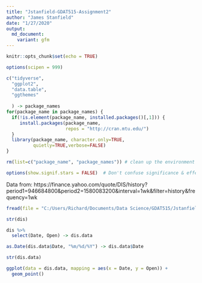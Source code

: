 ```yaml
---
title: "Jstanfield-GDAT515-Assignment2"
author: "James Stanfield"
date: "1/27/2020"
output: 
  md_document:
    variant: gfm
---
```


```r
knitr::opts_chunk$set(echo = TRUE)

options(scipen = 999)

c("tidyverse",
  "ggplot2",
  "data.table",
  "ggthemes"
  
  ) -> package_names  
for(package_name in package_names) {
  if(!is.element(package_name, installed.packages()[,1])) {
     install.packages(package_name,
                      repos = "http://cran.mtu.edu/")
  }
  library(package_name, character.only=TRUE,
          quietly=TRUE,verbose=FALSE)
}

rm(list=c("package_name", "package_names")) # clean up the environment

options(show.signif.stars = FALSE)  # Don't confuse significance & effect size!

```

Data from:
https://finance.yahoo.com/quote/DIS/history?period1=946684800&period2=1580083200&interval=1wk&filter=history&frequency=1wk

```r
fread(file = "C:/Users/Richard/Documents/Data Science/GDAT515/Jstanfield-Assignment2/DIS.csv") -> dis

str(dis)
```

```r
dis %>%
  select(Date, Open) -> dis.data

as.Date(dis.data$Date, "%m/%d/%Y") -> dis.data$Date

str(dis.data)
```

```r
ggplot(data = dis.data, mapping = aes(x = Date, y = Open)) +
  geom_point()
```




















